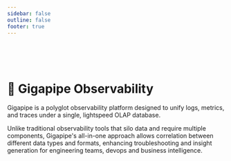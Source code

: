 ```yaml
---
sidebar: false
outline: false
footer: true
---
```



<Docs />

<br /> 

<br />

<br />

# 🔮 Gigapipe Observability 

Gigapipe is a polyglot observability platform designed to unify logs, metrics, and traces under a single, lightspeed OLAP database. 

Unlike traditional observability tools that silo data and require multiple components, Gigapipe's all-in-one approach allows correlation between different data types and formats, enhancing troubleshooting and insight generation for engineering teams, devops and business intelligence.
